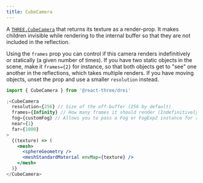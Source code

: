 ```yaml
---
title: CubeCamera
---
```


A [`THREE.CubeCamera`](https://threejs.org/docs/index.html#api/en/cameras/CubeCamera) that returns its texture as a render-prop. It makes children invisible while rendering to the internal buffer so that they are not included in the reflection.

Using the `frames` prop you can control if this camera renders indefinitively or statically (a given number of times).
If you have two static objects in the scene, make it `frames={2}` for instance, so that both objects get to "see" one another in the reflections, which takes multiple renders.
If you have moving objects, unset the prop and use a smaller `resolution` instead.

```jsx
import { CubeCamera } from '@react-three/drei'

;<CubeCamera
  resolution={256} // Size of the off-buffer (256 by default)
  frames={Infinity} // How many frames it should render (Indefinitively by default)
  fog={customFog} // Allows you to pass a Fog or FogExp2 instance for a smaller frustrum
  near={1}
  far={1000}
>
  {(texture) => (
    <mesh>
      <sphereGeometry />
      <meshStandardMaterial envMap={texture} />
    </mesh>
  )}
</CubeCamera>
```

<StoryBook lib="drei" id="camera-cubecamera--default-story" />
